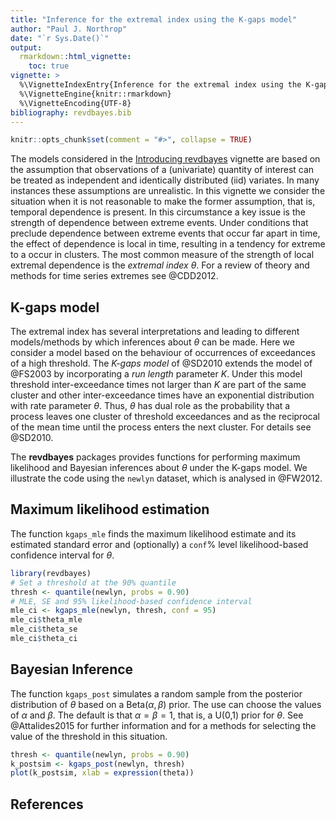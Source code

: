 ```yaml
---
title: "Inference for the extremal index using the K-gaps model"
author: "Paul J. Northrop"
date: "`r Sys.Date()`"
output: 
  rmarkdown::html_vignette:
    toc: true
vignette: >
  %\VignetteIndexEntry{Inference for the extremal index using the K-gaps model}
  %\VignetteEngine{knitr::rmarkdown}
  %\VignetteEncoding{UTF-8}
bibliography: revdbayes.bib
---
```


```r
knitr::opts_chunk$set(comment = "#>", collapse = TRUE)
```

The models considered in the [Introducing revdbayes](revdbayes-vignette.html) vignette are based on the assumption that observations of a (univariate) quantity of interest can be treated as independent and identically distributed (iid) variates.  In many instances these assumptions are unrealistic.  In this vignette we consider the situation when it is not reasonable to make the former assumption, that is, temporal dependence is present.  In this circumstance a key issue is the strength of dependence between extreme events.  Under conditions that preclude dependence between extreme events that occur far apart in time, the effect of dependence is local in time, resulting in a tendency for extreme to a occur in clusters.  The most common measure of the strength of local extremal dependence is the *extremal index* $\theta$.  For a review of theory and methods for time series extremes see @CDD2012.

## K-gaps model

The extremal index has several interpretations and leading to different models/methods by which inferences about $\theta$ can be made.  Here we consider a model based on the behaviour of occurrences of exceedances of a high threshold.  The *K-gaps model* of   @SD2010 extends the model of @FS2003 by incorporating a *run length* parameter $K$. Under this model threshold inter-exceedance times not larger than $K$ are part of the same cluster and other inter-exceedance times have an exponential distribution with rate parameter $\theta$.  Thus, $\theta$ has dual role as the probability that a process leaves one cluster of threshold exceedances and as the reciprocal of the mean time until the process enters the next cluster.  For details see @SD2010.

The **revdbayes** packages provides functions for performing maximum likelihood and Bayesian inferences about $\theta$ under the K-gaps model.  We illustrate the code using the `newlyn` dataset, which is analysed in @FW2012.

## Maximum likelihood estimation

The function `kgaps_mle` finds the maximum likelihood estimate and its estimated standard error and (optionally) a `conf`\% level likelihood-based confidence interval for $\theta$.

```r
library(revdbayes)
# Set a threshold at the 90% quantile
thresh <- quantile(newlyn, probs = 0.90)
# MLE, SE and 95% likelihood-based confidence interval
mle_ci <- kgaps_mle(newlyn, thresh, conf = 95)
mle_ci$theta_mle
mle_ci$theta_se
mle_ci$theta_ci
```

## Bayesian Inference

The function `kgaps_post` simulates a random sample from the posterior distribution of $\theta$ based on a Beta($\alpha, \beta$) prior.  The use can choose the values of $\alpha$ and $\beta$.  The default is that $\alpha = \beta = 1$, that is, a U(0,1) prior for $\theta$.  See @Attalides2015 for further information and for a methods for selecting the value of the threshold in this situation.

```r
thresh <- quantile(newlyn, probs = 0.90)
k_postsim <- kgaps_post(newlyn, thresh)
plot(k_postsim, xlab = expression(theta))
```


## References

<script type="text/x-mathjax-config">
   MathJax.Hub.Config({  "HTML-CSS": { minScaleAdjust: 125, availableFonts: [] }  });
</script>
